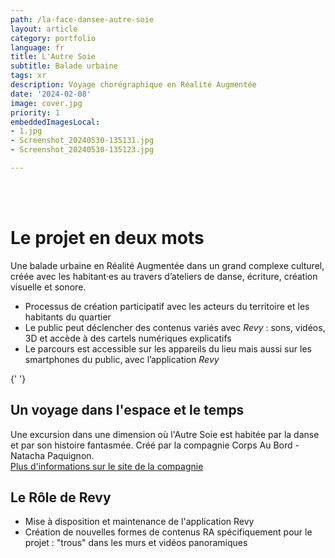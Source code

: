 ```yaml
---
path: /la-face-dansee-autre-soie
layout: article
category: portfolio
language: fr
title: L'Autre Soie
subtitle: Balade urbaine
tags: xr
description: Voyage chorégraphique en Réalité Augmentée
date: '2024-02-08'
image: cover.jpg
priority: 1
embeddedImagesLocal:
- 1.jpg
- Screenshot_20240530-135131.jpg
- Screenshot_20240530-135123.jpg

---
```



<ResponsiveIframe
  src="https://player.vimeo.com/video/900816136"
  width="1080"
  height="1080"
/>

<br/>
<br/>

# Le projet en deux mots

Une balade urbaine en Réalité Augmentée dans un grand complexe culturel, créée avec les habitant·es au travers d’ateliers de danse, écriture, création visuelle et sonore.

- Processus de création participatif avec les acteurs du territoire et les habitants du quartier
- Le public peut déclencher des contenus variés avec _Revy_ : sons, vidéos, 3D et accède à des cartels numériques explicatifs
- Le parcours est accessible sur les appareils du lieu mais aussi sur les smartphones du public, avec l’application _Revy_

<ImageGrid props={props.data.mdx.frontmatter.embeddedImagesLocal} />{' '}

## Un voyage dans l'espace et le temps

Une excursion dans une dimension où l'Autre Soie est habitée par la danse et par son histoire fantasmée. Créé par la compagnie Corps Au Bord - Natacha Paquignon.  
[Plus d'informations sur le site de la compagnie](https://www.natachapaquignon.com/facedanseeautresoie)

## Le Rôle de Revy 
- Mise à disposition et maintenance de l'application Revy
- Création de nouvelles formes de contenus RA spécifiquement pour le projet : "trous" dans les murs et vidéos panoramiques